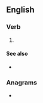 ==English==

===Verb===
{{head|en|verb form}}

# {{en-past of|inactivate}}

====See also====
* {{l|en|disactivated}}

===Anagrams===
* {{anagrams|en|a=aacdeiinttv|vaticinated}}